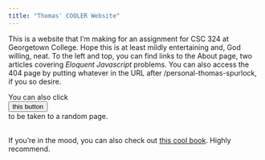 ```yaml
---
title: "Thomas' COOLER Website"
---
```


This is a website that I'm making for an assignment for CSC 324 at Georgetown College. Hope this is at least mildly entertaining and, God willing, neat. To the left and top, you can find links to the About page, two articles covering *Eloquent Javascript* problems. You can also access the 404 page by putting whatever in the URL after /personal-thomas-spurlock, if you so desire.

```{=html}
You can also click  
<body>
<div id="button">
    <button id = "random" type="button" class="btn btn-primary">this button
    </button>
</div>
<script src="js/random.js"></script>
</body>
 to be taken to a random page.
<br>
<br>
```

If you're in the mood, you can also check out [this cool book](https://www.newadvent.org/fathers/1201.htm){target="_blank"}. Highly recommend.
